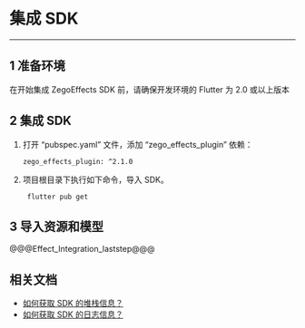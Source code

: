 # 集成 SDK 

--- 

## 1 准备环境  

在开始集成 ZegoEffects SDK 前，请确保开发环境的 Flutter 为 2.0 或以上版本

## 2 集成 SDK  


1. 打开 “pubspec.yaml” 文件，添加 “zego_effects_plugin” 依赖：
    ```
    zego_effects_plugin: ^2.1.0
    ``` 

2. 项目根目录下执行如下命令，导入 SDK。
    ```
     flutter pub get
    ```

## 3 导入资源和模型

@@@Effect_Integration_laststep@@@

## 相关文档

- [如何获取 SDK 的堆栈信息？](https://doc-zh.zego.im/faq/AI_Stack)
- [如何获取 SDK 的日志信息？](https://doc-zh.zego.im/faq/AI_log)
